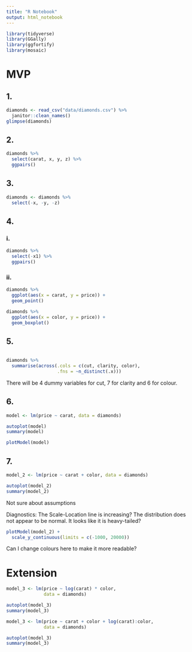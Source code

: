 ```yaml
---
title: "R Notebook"
output: html_notebook
---
```


```r
library(tidyverse)
library(GGally)
library(ggfortify)
library(mosaic)
```

# MVP

## 1.

```r
diamonds <- read_csv("data/diamonds.csv") %>% 
  janitor::clean_names()
glimpse(diamonds)
```

## 2. 

```r
diamonds %>% 
  select(carat, x, y, z) %>% 
  ggpairs()
```

## 3.

```r
diamonds <- diamonds %>% 
  select(-x, -y, -z)
```

## 4. 

### i.

```r
diamonds %>% 
  select(-x1) %>% 
  ggpairs()
```

### ii.

```r
diamonds %>% 
  ggplot(aes(x = carat, y = price)) +
  geom_point()
```

```r
diamonds %>% 
  ggplot(aes(x = color, y = price)) +
  geom_boxplot()
```

## 5.

```r

```

```r
diamonds %>% 
  summarise(across(.cols = c(cut, clarity, color),
                   .fns = ~n_distinct(.x)))
```

There will be 4 dummy variables for cut, 7 for clarity and 6 for colour.

## 6. 

```r
model <- lm(price ~ carat, data = diamonds)
```

```r
autoplot(model)
summary(model)
```

```r
plotModel(model)
```

## 7. 

```r
model_2 <- lm(price ~ carat + color, data = diamonds)
```

```r
autoplot(model_2)
summary(model_2)
```

Not sure about assumptions

Diagnostics:
The Scale-Location line is increasing?
The distribution does not appear to be normal. It looks like it is heavy-tailed?

```r
plotModel(model_2) +
  scale_y_continuous(limits = c(-1000, 20000))
```

Can I change colours here to make it more readable?

# Extension

```r
model_3 <- lm(price ~ log(carat) * color,
              data = diamonds)
```

```r
autoplot(model_3)
summary(model_3)
```

```r
model_3 <- lm(price ~ carat + color + log(carat):color,
              data = diamonds)
```

```r
autoplot(model_3)
summary(model_3)
```

